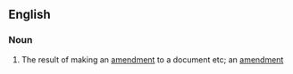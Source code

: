 ==English==

===Noun===
{{en-noun}}

# {{context|US|lang=en}} The result of making an [[amendment]] to a document etc; an [[amendment]]